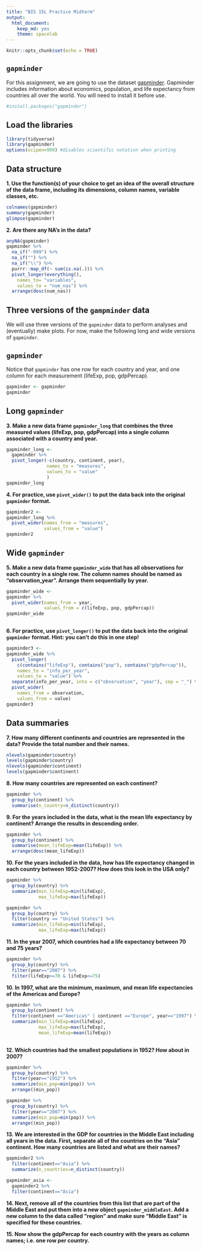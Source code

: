 ```yaml
---
title: "BIS 15L Practice Midterm"
output:
  html_document: 
    keep_md: yes
    theme: spacelab
---
```


```r
knitr::opts_chunk$set(echo = TRUE)
```

## `gapminder`
For this assignment, we are going to use the dataset [gapminder](https://cran.r-project.org/web/packages/gapminder/index.html). Gapminder includes information about economics, population, and life expectancy from countries all over the world. You will need to install it before use.
```r
#install.packages("gapminder")
```

## Load the libraries
```r
library(tidyverse)
library(gapminder)
options(scipen=999) #disables scientific notation when printing
```

## Data structure
**1. Use the function(s) of your choice to get an idea of the overall structure of the data frame, including its dimensions, column names, variable classes, etc.**
```r
colnames(gapminder)
summary(gapminder)
glimpse(gapminder)
```


**2. Are there any NA's in the data?**
```r
anyNA(gapminder)
gapminder %>% 
  na_if("-999") %>% 
  na_if("") %>% 
  na_if("\\") %>% 
  purrr::map_df(~ sum(is.na(.))) %>% 
  pivot_longer(everything(),
    names_to= "variables",
    values_to = "num_nas") %>% 
  arrange(desc(num_nas))
```


## Three versions of the `gampminder` data  
We will use three versions of the `gapminder` data to perform analyses and (eventually) make plots. For now, make the following long and wide versions of `gapminder`.

## `gapminder`
Notice that `gapminder` has one row for each country and year, and one column for each measurement (lifeExp, pop, gdpPercap).
```r
gapminder <- gapminder
gapminder
```

## Long `gapminder`
**3. Make a new data frame `gapminder_long` that combines the three measured values (lifeExp, pop, gdpPercap) into a single column associated with a country and year.**

```r
gapminder_long <- 
  gapminder %>% 
  pivot_longer(-c(country, continent, year),
               names_to = "measures", 
               values_to = "value"
               )
gapminder_long
```

**4. For practice, use `pivot_wider()` to put the data back into the original `gapminder` format.**
```r
gapminder2 <- 
gapminder_long %>% 
  pivot_wider(names_from = "measures",
              values_from = "value")
gapminder2

```


## Wide `gapminder`
**5. Make a new data frame `gapminder_wide` that has all observations for each country in a single row. The column names should be named as "observation_year". Arrange them sequentially by year.**

```r
gapminder_wide <- 
gapminder %>% 
  pivot_wider(names_from = year,
              values_from = c(lifeExp, pop, gdpPercap))
gapminder_wide
  
```

**6. For practice, use `pivot_longer()` to put the data back into the original `gapminder` format. Hint: you can't do this in one step!**

```r
gapminder3 <- 
gapminder_wide %>% 
  pivot_longer(
    c(contains("lifeExp"), contains("pop"), contains("gdpPercap")),
    names_to = "info_per_year",
    values_to = "value") %>%
  separate(info_per_year, into = c("observation", "year"), sep = "_") %>%
  pivot_wider(
    names_from = observation,
    values_from = value)
gapminder3
```

## Data summaries
**7. How many different continents and countries are represented in the data? Provide the total number and their names.**

```r
nlevels(gapminder$country)
levels(gapminder$country)
nlevels(gapminder$continent)
levels(gapminder$continent)

```

**8. How many countries are represented on each continent?**
```r
gapminder %>% 
  group_by(continent) %>% 
  summarise(n_country=n_distinct(country))
```



**9. For the years included in the data, what is the mean life expectancy by continent? Arrange the results in descending order.**
```r
gapminder %>% 
  group_by(continent) %>% 
  summarise(mean_lifeExp=mean(lifeExp)) %>% 
  arrange(desc(mean_lifeExp))
```



**10. For the years included in the data, how has life expectancy changed in each country between 1952-2007? How does this look in the USA only?**
```r
gapminder %>% 
  group_by(country) %>% 
  summarize(min_lifeExp=min(lifeExp),
            max_lifeExp=max(lifeExp))
```

```r
gapminder %>% 
  group_by(country) %>% 
  filter(country == "United States") %>% 
  summarize(min_lifeExp=min(lifeExp),
            max_lifeExp=max(lifeExp))
```

**11. In the year 2007, which countries had a life expectancy between 70 and 75 years?**
```r
gapminder %>% 
  group_by(country) %>% 
  filter(year=="2007") %>% 
  filter(lifeExp>=70 & lifeExp<=75)
```


**10. In 1997, what are the minimum, maximum, and mean life expectancies of the Americas and Europe?**
```r
gapminder %>% 
  group_by(continent) %>% 
  filter(continent =="Americas" | continent =="Europe", year=="1997") %>%
  summarize(min_lifeExp=min(lifeExp),
            max_lifeExp=max(lifeExp),
            mean_lifeExp=mean(lifeExp))
  
```


**12. Which countries had the smallest populations in 1952? How about in 2007?**  
```r
gapminder %>% 
  group_by(country) %>% 
  filter(year=="1952") %>% 
  summarize(min_pop=min(pop)) %>% 
  arrange((min_pop))
```

```r
gapminder %>% 
  group_by(country) %>% 
  filter(year=="2007") %>% 
  summarize(min_pop=min(pop)) %>% 
  arrange((min_pop))
```



**13. We are interested in the GDP for countries in the Middle East including all years in the data. First, separate all of the countries on the "Asia" continent. How many countries are listed and what are their names?**
```r
gapminder2 %>% 
  filter(continent=="Asia") %>% 
  summarize(n_countries=n_distinct(country)) 

```
```r
gapminder_asia <- 
  gapminder2 %>% 
  filter(continent=="Asia")

```



**14. Next, remove all of the countries from this list that are part of the Middle East and put them into a new object `gapminder_middleEast`. Add a new column to the data called "region" and make sure "Middle East" is specified for these countries.**


**15. Now show the gdpPercap for each country with the years as column names; i.e. one row per country.**